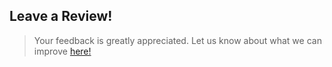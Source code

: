 ## Leave a Review!

> Your feedback is greatly appreciated. Let us know about what we can improve [here!](https://sluglove.netlify.app/)